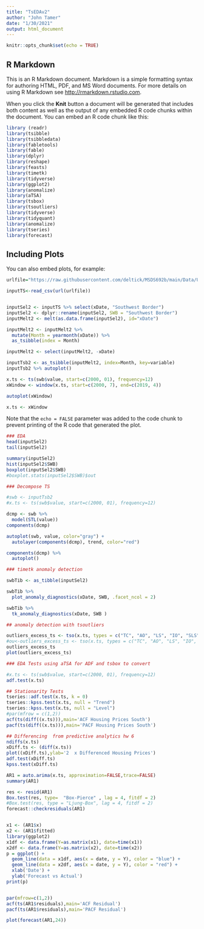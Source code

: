 ```yaml
---
title: "TsEDAv2"
author: "John Tamer"
date: "1/30/2021"
output: html_document
---
```


```r
knitr::opts_chunk$set(echo = TRUE)
```

## R Markdown

This is an R Markdown document. Markdown is a simple formatting syntax for authoring HTML, PDF, and MS Word documents. For more details on using R Markdown see <http://rmarkdown.rstudio.com>.

When you click the **Knit** button a document will be generated that includes both content as well as the output of any embedded R code chunks within the document. You can embed an R code chunk like this:

```r
library (readr)
library(tsibble)
library(tsibbledata)
library(fabletools)
library(fable)
library(dplyr)
library(reshape)
library(feasts)
library(timetk)
library(tidyverse)
library(ggplot2)
library(anomalize)
library(aTSA)
library(tsbox)
library(tsoutliers)
library(tidyverse)
library(tidyquant)
library(anomalize)
library(tseries)
library(forecast)
```

## Including Plots

You can also embed plots, for example:

```r
urlfile="https://raw.githubusercontent.com/deltick/MSDS692b/main/Data/USBPTS.csv"

inputTS<-read_csv(url(urlfile))


inputSel2 <- inputTS %>% select(xDate, "Southwest Border")
inputSel2 <- dplyr::rename(inputSel2, SWB = "Southwest Border")
inputMelt2 <- melt(as.data.frame(inputSel2), id="xDate")

inputMelt2 <- inputMelt2 %>%
  mutate(Month = yearmonth(xDate)) %>%
  as_tsibble(index = Month)

inputMelt2 <- select(inputMelt2, -xDate)

inputTsb2 <- as_tsibble(inputMelt2, index=Month, key=variable)
inputTsb2 %>% autoplot()

x.ts <- ts(swb$value, start=c(2000, 01), frequency=12)
xWindow <- window(x.ts, start=c(2000, 7), end=c(2019, 4))

autoplot(xWindow)

x.ts <- xWindow
```

Note that the `echo = FALSE` parameter was added to the code chunk to prevent printing of the R code that generated the plot.
```r
### EDA
head(inputSel2)
tail(inputSel2)

summary(inputSel2)
hist(inputSel2$SWB)
boxplot(inputSel2$SWB)
#boxplot.stats(inputSel2$SWB)$out

### Decompose TS

#swb <- inputTsb2
#x.ts <- ts(swb$value, start=c(2000, 01), frequency=12)

dcmp <- swb %>%
  model(STL(value))
components(dcmp)

autoplot(swb, value, color="gray") +
  autolayer(components(dcmp), trend, color="red")

components(dcmp) %>% 
  autoplot()


```


```r
### timetk anomaly detection

swbTib <- as_tibble(inputSel2)

swbTib %>%
  plot_anomaly_diagnostics(xDate, SWB, .facet_ncol = 2)

swbTib %>%
  tk_anomaly_diagnostics(xDate, SWB )

## anomaly detection with tsoutliers

outliers_excess_ts <- tso(x.ts, types = c("TC", "AO", "LS", "IO", "SLS"))
#ou<-outliers_excess_ts <- tso(x.ts, types = c("TC", "AO", "LS", "IO", "SLS"))
outliers_excess_ts
plot(outliers_excess_ts)

```


```r

### EDA Tests using aTSA for ADF and tsbox to convert

#x.ts <- ts(swb$value, start=c(2000, 01), frequency=12)
adf.test(x.ts)

## Stationarity Tests
tseries::adf.test(x.ts, k = 0)
tseries::kpss.test(x.ts, null = "Trend")
tseries::kpss.test(x.ts, null = "Level")
#par(mfrow = c(1,2))
acf(ts(diff((x.ts))),main='ACF Housing Prices South')
pacf(ts(diff((x.ts))),main='PACF Housing Prices South')

## Differencing  from predictive analytics hw 6
ndiffs(x.ts)
xDiff.ts <- (diff(x.ts))
plot((xDiff.ts),ylab='2  x Differenced Housing Prices')
adf.test(xDiff.ts)
kpss.test(xDiff.ts)
```

```r
AR1 = auto.arima(x.ts, approximation=FALSE,trace=FALSE)
summary(AR1)

res <- resid(AR1)
Box.test(res, type=  "Box-Pierce" , lag = 4, fitdf = 2)
#Box.test(res, type = "Ljung-Box", lag = 4, fitdf = 2)
forecast::checkresiduals(AR1)


x1 <- (AR1$x)
x2 <- (AR1$fitted)
library(ggplot2)
x1df <- data.frame(Y=as.matrix(x1), date=time(x1))
x2df <- data.frame(Y=as.matrix(x2), date=time(x2))
p = ggplot() + 
  geom_line(data = x1df, aes(x = date, y = Y), color = "blue") +
  geom_line(data = x2df, aes(x = date, y = Y), color = "red") +
  xlab('Date') +
  ylab('Forecast vs Actual')
print(p)


par(mfrow=c(1,2))
acf(ts(AR1$residuals),main='ACF Residual')
pacf(ts(AR1$residuals),main='PACF Residual')

plot(forecast(AR1,24))
```

